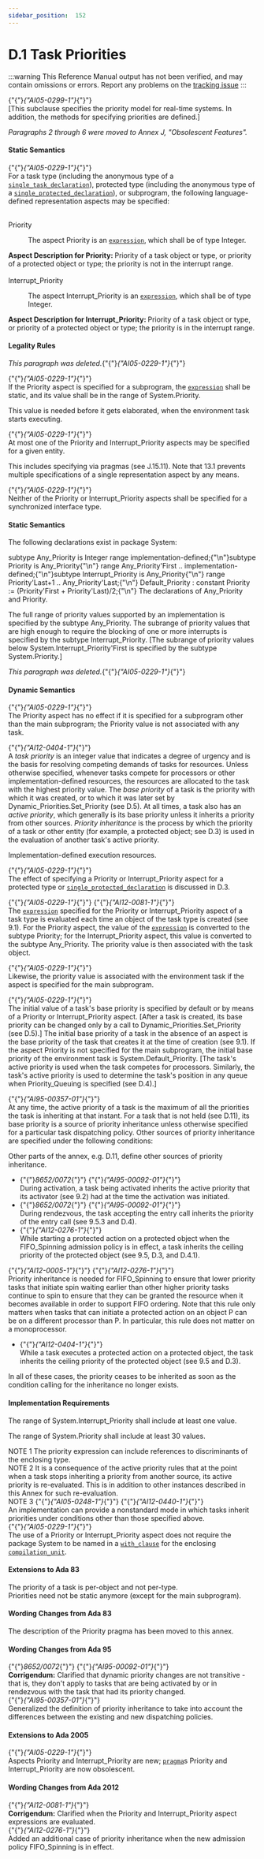 ---
sidebar_position:  152
---

# D.1 Task Priorities

:::warning
This Reference Manual output has not been verified,
and may contain omissions or errors.
Report any problems on the [tracking issue](https://github.com/ada-lang-io/ada-lang-io/issues/20)
:::


<p>{"{"}<em>{"AI05-0299-1"}</em>{"}"} <br />[This subclause specifies the priority model for real-time systems. In addition, the methods for specifying priorities are defined.] <br /></p>

<p><em>Paragraphs 2 through 6 were moved to Annex J, "Obsolescent Features".</em> <br /></p>


#### Static Semantics

<p>{"{"}<em>{"AI05-0229-1"}</em>{"}"} <br />For a task type (including the anonymous type of a <code><a href="../AA-9/AA-9.1#S0245">single_task_declaration</a></code>), protected type (including the anonymous type of a <code><a href="../AA-9/AA-9.4#S0250">single_protected_declaration</a></code>), or subprogram, the following language-defined representation aspects may be specified:<br /></p>

<dt><br/>Priority</dt>
<dl>
<dd>The aspect Priority is an <code><a href="../AA-4/AA-4.4#S0132">expression</a></code>, which shall be of type Integer.<br /></dd>
</dl>
<Admonition type="aarm" aarm="note" title="Note: ">
<strong>Aspect Description for </strong><strong>Priority: </strong>Priority of a task object or type, or priority of a protected object or type; the priority is not in the interrupt range.<br /></Admonition>

<dt><br/>Interrupt_Priority</dt>
<dl>
<dd>The aspect Interrupt_Priority is an <code><a href="../AA-4/AA-4.4#S0132">expression</a></code>, which shall be of type Integer.<br /></dd>
</dl>
<Admonition type="aarm" aarm="note" title="Note: ">
<strong>Aspect Description for </strong><strong>Interrupt_Priority: </strong>Priority of a task object or type, or priority of a protected object or type; the priority is in the interrupt range.<br /></Admonition>


#### Legality Rules

<p><em>This paragraph was deleted.</em>{"{"}<em>{"AI05-0229-1"}</em>{"}"} <br /></p>

<p>{"{"}<em>{"AI05-0229-1"}</em>{"}"} <br />If the Priority aspect is specified for a subprogram, the <code><a href="../AA-4/AA-4.4#S0132">expression</a></code> shall be static, and its value shall be in the range of System.Priority. <br /></p>

<Admonition type="aarm" aarm="reason" title="Reason: ">
<strong></strong>This value is needed before it gets elaborated, when the environment task starts executing. <br /></Admonition>

<p>{"{"}<em>{"AI05-0229-1"}</em>{"}"} <br />At most one of the Priority and Interrupt_Priority aspects may be specified for a given entity.<br /></p>

<Admonition type="aarm" aarm="ramification" title="Ramification: ">
<strong></strong>This includes specifying via pragmas (see J.15.11). Note that 13.1 prevents multiple specifications of a single representation aspect by any means. <br /></Admonition>

<p>{"{"}<em>{"AI05-0229-1"}</em>{"}"} <br />Neither of the Priority or Interrupt_Priority aspects shall be specified for a synchronized interface type.<br /></p>


#### Static Semantics

<p>The following declarations exist in package System: <br /></p>

<CodeBlock>
subtype Any_Priority is Integer range implementation-defined;{"\n"}subtype Priority is Any_Priority{"\n"}   range Any_Priority'First .. implementation-defined;{"\n"}subtype Interrupt_Priority is Any_Priority{"\n"}   range Priority'Last+1 .. Any_Priority'Last;{"\n"}
Default_Priority : constant Priority := (Priority'First + Priority'Last)/2;{"\n"}

</CodeBlock>
<Admonition type="aarm" aarm="implementation-defined" title="Implementation defined: ">
<strong></strong>The declarations of Any_Priority and Priority.<br /></Admonition>

<p>The full range of priority values supported by an implementation is specified by the subtype Any_Priority. The subrange of priority values that are high enough to require the blocking of one or more interrupts is specified by the subtype Interrupt_Priority. [The subrange of priority values below System.Interrupt_Priority'First is specified by the subtype System.Priority.]<br /></p>

<p><em>This paragraph was deleted.</em>{"{"}<em>{"AI05-0229-1"}</em>{"}"} <br /></p>


#### Dynamic Semantics

<p>{"{"}<em>{"AI05-0229-1"}</em>{"}"} <br />The Priority aspect has no effect if it is specified for a subprogram other than the main subprogram; the Priority value is not associated with any task.<br /></p>

<p>{"{"}<em>{"AI12-0404-1"}</em>{"}"} <br />A <em>task priority</em> is an integer value that indicates a degree of urgency and is the basis for resolving competing demands of tasks for resources. Unless otherwise specified, whenever tasks compete for processors or other implementation-defined resources, the resources are allocated to the task with the highest priority value. The <em>base priority</em> of a task is the priority with which it was created, or to which it was later set by Dynamic_Priorities.Set_Priority (see D.5). At all times, a task also has an <em>active priority</em>, which generally is its base priority unless it inherits a priority from other sources. <em>Priority inheritance</em> is the process by which the priority of a task or other entity (for example, a protected object; see D.3) is used in the evaluation of another task's active priority. <br /></p>

<Admonition type="aarm" aarm="implementation-defined" title="Implementation defined: ">
<strong></strong>Implementation-defined execution resources.<br /></Admonition>

<p>{"{"}<em>{"AI05-0229-1"}</em>{"}"} <br />The effect of specifying a Priority or Interrupt_Priority aspect for a protected type or <code><a href="../AA-9/AA-9.4#S0250">single_protected_declaration</a></code> is discussed in D.3.<br /></p>

<p>{"{"}<em>{"AI05-0229-1"}</em>{"}"} {"{"}<em>{"AI12-0081-1"}</em>{"}"} <br />The <code><a href="../AA-4/AA-4.4#S0132">expression</a></code> specified for the Priority or Interrupt_Priority aspect of a task type is evaluated each time an object of the task type is created (see 9.1). For the Priority aspect, the value of the <code><a href="../AA-4/AA-4.4#S0132">expression</a></code> is converted to the subtype Priority; for the Interrupt_Priority aspect, this value is converted to the subtype Any_Priority. The priority value is then associated with the task object. <br /></p>

<p>{"{"}<em>{"AI05-0229-1"}</em>{"}"} <br />Likewise, the priority value is associated with the environment task if the aspect is specified for the main subprogram.<br /></p>

<p>{"{"}<em>{"AI05-0229-1"}</em>{"}"} <br />The initial value of a task's base priority is specified by default or by means of a Priority or Interrupt_Priority aspect. [After a task is created, its base priority can be changed only by a call to Dynamic_Priorities.Set_Priority (see D.5).] The initial base priority of a task in the absence of an aspect is the base priority of the task that creates it at the time of creation (see 9.1). If the aspect Priority is not specified for the main subprogram, the initial base priority of the environment task is System.Default_Priority. [The task's active priority is used when the task competes for processors. Similarly, the task's active priority is used to determine the task's position in any queue when Priority_Queuing is specified (see D.4).]<br /></p>

<p>{"{"}<em>{"AI95-00357-01"}</em>{"}"} <br />At any time, the active priority of a task is the maximum of all the priorities the task is inheriting at that instant. For a task that is not held (see D.11), its base priority is a source of priority inheritance unless otherwise specified for a particular task dispatching policy. Other sources of priority inheritance are specified under the following conditions: <br /></p>

<Admonition type="aarm" aarm="discussion" title="Discussion: ">
<strong></strong>Other parts of the annex, e.g. D.11, define other sources of priority inheritance. <br /></Admonition>

<ul>
<li>{"{"}<em>8652/0072</em>{"}"} {"{"}<em>{"AI95-00092-01"}</em>{"}"} <br />During activation, a task being activated inherits the active priority that its activator (see 9.2) had at the time the activation was initiated.<br /></li>
<li>{"{"}<em>8652/0072</em>{"}"} {"{"}<em>{"AI95-00092-01"}</em>{"}"} <br />During rendezvous, the task accepting the entry call inherits the priority of the entry call (see 9.5.3 and D.4).<br /></li>
<li>{"{"}<em>{"AI12-0276-1"}</em>{"}"} <br />While starting a protected action on a protected object when the FIFO_Spinning admission policy is in effect, a task inherits the ceiling priority of the protected object (see 9.5, D.3, and D.4.1).<br /></li>
</ul>
<Admonition type="aarm" aarm="reason" title="Reason: ">
<strong></strong>{"{"}<em>{"AI12-0005-1"}</em>{"}"} {"{"}<em>{"AI12-0276-1"}</em>{"}"} <br />Priority inheritance is needed for FIFO_Spinning to ensure that lower priority tasks that initiate spin waiting earlier than other higher priority tasks continue to spin to ensure that they can be granted the resource when it becomes available in order to support FIFO ordering. Note that this rule only matters when tasks that can initiate a protected action on an object P can be on a different processor than P. In particular, this rule does not matter on a monoprocessor. <br /></Admonition>

<ul>
<li>{"{"}<em>{"AI12-0404-1"}</em>{"}"} <br />While a task executes a protected action on a protected object, the task inherits the ceiling priority of the protected object (see 9.5 and D.3).<br /></li>
</ul>
<p>In all of these cases, the priority ceases to be inherited as soon as the condition calling for the inheritance no longer exists.<br /></p>


#### Implementation Requirements

<p>The range of System.Interrupt_Priority shall include at least one value.<br /></p>

<p>The range of System.Priority shall include at least 30 values.<br /></p>

<Admonition type="aarm" aarm="note" title="Note: ">
NOTE 1   The priority expression can include references to discriminants of the enclosing type.<br /></Admonition>

<Admonition type="aarm" aarm="note" title="Note: ">
NOTE 2   It is a consequence of the active priority rules that at the point when a task stops inheriting a priority from another source, its active priority is re-evaluated. This is in addition to other instances described in this Annex for such re-evaluation.<br /></Admonition>

<Admonition type="aarm" aarm="note" title="Note: ">
NOTE 3   {"{"}<em>{"AI05-0248-1"}</em>{"}"} {"{"}<em>{"AI12-0440-1"}</em>{"}"} <br />An implementation can provide a nonstandard mode in which tasks inherit priorities under conditions other than those specified above. <br /></Admonition>

<Admonition type="aarm" aarm="ramification" title="Ramification: ">
<strong></strong>{"{"}<em>{"AI05-0229-1"}</em>{"}"} <br />The use of a Priority or Interrupt_Priority aspect does not require the package System to be named in a <code><a href="../AA-10/AA-10.1#S0294">with_clause</a></code> for the enclosing <code><a href="../AA-10/AA-10.1#S0286">compilation_unit</a></code>. <br /></Admonition>


#### Extensions to Ada 83

<Admonition type="aarm" aarm="note" title="Note: ">
The priority of a task is per-object and not per-type.<br /></Admonition>

<Admonition type="aarm" aarm="note" title="Note: ">
Priorities need not be static anymore (except for the main subprogram).<br /></Admonition>


#### Wording Changes from Ada 83

<Admonition type="aarm" aarm="note" title="Note: ">
The description of the Priority pragma has been moved to this annex.<br /></Admonition>


#### Wording Changes from Ada 95

<Admonition type="aarm" aarm="note" title="Note: ">
{"{"}<em>8652/0072</em>{"}"} {"{"}<em>{"AI95-00092-01"}</em>{"}"} <strong><br />Corrigendum:</strong> Clarified that dynamic priority changes are not transitive - that is, they don't apply to tasks that are being activated by or in rendezvous with the task that had its priority changed.<br /></Admonition>

<Admonition type="aarm" aarm="note" title="Note: ">
{"{"}<em>{"AI95-00357-01"}</em>{"}"} <br />Generalized the definition of priority inheritance to take into account the differences between the existing and new dispatching policies. <br /></Admonition>


#### Extensions to Ada 2005

<Admonition type="aarm" aarm="note" title="Note: ">
{"{"}<em>{"AI05-0229-1"}</em>{"}"} <br />Aspects Priority and Interrupt_Priority are new; <code><a href="../AA-2/AA-2.8#S0019">pragma</a></code>s Priority and Interrupt_Priority are now obsolescent. <br /></Admonition>


#### Wording Changes from Ada 2012

<Admonition type="aarm" aarm="note" title="Note: ">
{"{"}<em>{"AI12-0081-1"}</em>{"}"} <strong><br />Corrigendum:</strong> Clarified when the Priority and Interrupt_Priority aspect expressions are evaluated.<br /></Admonition>

<Admonition type="aarm" aarm="note" title="Note: ">
{"{"}<em>{"AI12-0276-1"}</em>{"}"} <br />Added an additional case of priority inheritance when the new admission policy FIFO_Spinning is in effect. <br /></Admonition>

